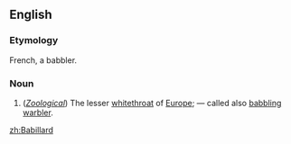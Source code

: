 ==English==

===Etymology===
French, a babbler.

===Noun===
#(''[[Zoological]]'') The lesser [[whitethroat]] of [[Europe]]; — called also [[babble|babbling]] [[warbler]].

[[zh:Babillard]]